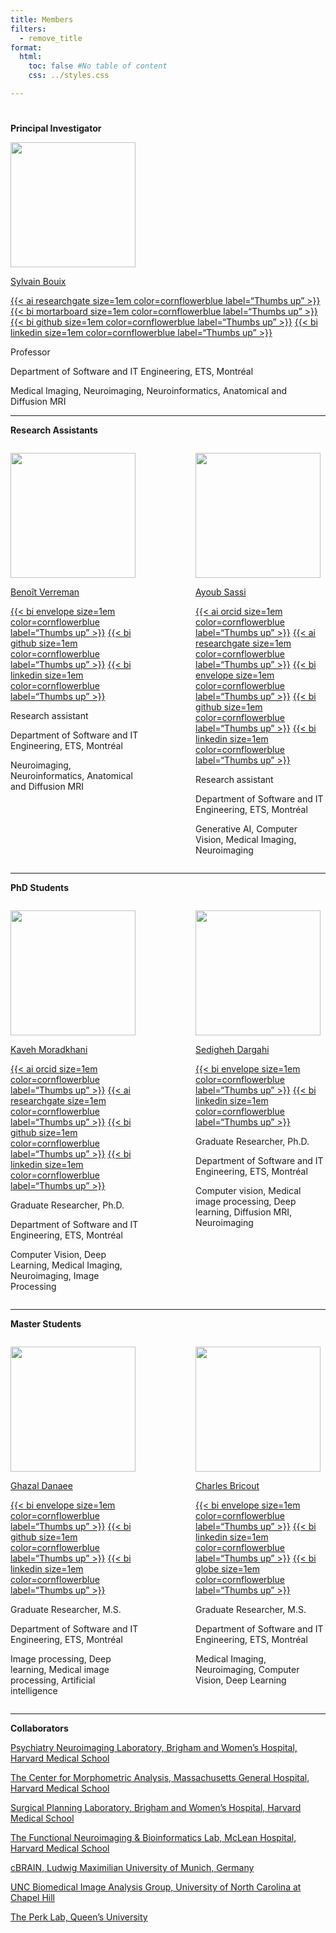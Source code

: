 ```yaml
---
title: Members
filters:
  - remove_title
format:
  html:
    toc: false #No table of content
    css: ../styles.css

---
```


# {.centering .unnumbered .unlisted}

[**Principal Investigator**]{.text-style-1} 

<!-- Lab Director -->
![](../images/people_faces/SB_round.png){width=200}

[Sylvain Bouix](https://sbouix.github.io/){target="_blank"} 

[{{< ai researchgate size=1em color=cornflowerblue label="Thumbs up" >}}](https://www.researchgate.net/profile/Sylvain-Bouix){target="_blank"}
[{{< bi mortarboard size=1em color=cornflowerblue label="Thumbs up" >}}](https://www.etsmtl.ca/recherche/professeurs-chercheurs/sbouix/){target="_blank"} 
[{{< bi github size=1em color=cornflowerblue label="Thumbs up" >}}](https://github.com/sbouix){target="_blank"} 
[{{< bi linkedin size=1em color=cornflowerblue label="Thumbs up" >}}](https://www.linkedin.com/search/results/all/?fetchDeterministicClustersOnly=true&heroEntityKey=urn%3Ali%3Afsd_profile%3AACoAAAE54G0B9SjSTi14XXga3b5V66C7b9BTXFI&keywords=sylvain%20bouix&origin=RICH_QUERY_TYPEAHEAD_HISTORY&position=0&searchId=90ed282e-d341-4c4e-8b36-131ab83ec6ea&sid=nWS){target="_blank"} 

Professor

Department of Software and IT Engineering, ETS, Montréal

Medical Imaging, Neuroimaging, Neuroinformatics, Anatomical and Diffusion MRI

<!--
<img src="../images/people_faces/sylvain_bouix.jpg" style="height: 100%; width: 100%; object-fit: contain" onclick="window.open('https://sbouix.github.io/', 'blank');"/>
-->

----

[**Research Assistants**]{.text-style-1}

:::: {.columns}

::: {.column width="45%"}

![](../images/people_faces/BV_round.png){width=200}

[Benoît Verreman](https://www.linkedin.com/in/benoitverreman/){target="_blank"} 

[{{< bi envelope size=1em color=cornflowerblue label="Thumbs up" >}}](benoit.verreman@etsmtl.ca){target="_blank"}
[{{< bi github size=1em color=cornflowerblue label="Thumbs up" >}}](https://github.com/bverreman){target="_blank"} 
[{{< bi linkedin size=1em color=cornflowerblue label="Thumbs up" >}}](https://www.linkedin.com/in/benoitverreman/){target="_blank"} 

Research assistant

Department of Software and IT Engineering, ETS, Montréal

Neuroimaging, Neuroinformatics, Anatomical and Diffusion MRI
:::

::: {.column width="10%"}
:::

::: {.column width="45%"}

![](../images/people_faces/no_image.png){width=200}

[Ayoub Sassi](https://www.linkedin.com/in/ayoubsassi/){target="_blank"} 

[{{< ai orcid size=1em color=cornflowerblue label="Thumbs up" >}}](https://orcid.org/0009-0004-8107-1296){target="_blank"}
[{{< ai researchgate size=1em color=cornflowerblue label="Thumbs up" >}}](https://www.researchgate.net/profile/Ayoub-Sassi-2){target="_blank"}
[{{< bi envelope size=1em color=cornflowerblue label="Thumbs up" >}}](ayoub.sassi@etsmtl.ca){target="_blank"}
[{{< bi github size=1em color=cornflowerblue label="Thumbs up" >}}](https://github.com/Ayuobsassi){target="_blank"} 
[{{< bi linkedin size=1em color=cornflowerblue label="Thumbs up" >}}](https://www.linkedin.com/in/ayoubsassi/){target="_blank"} 

Research assistant

Department of Software and IT Engineering, ETS, Montréal

Generative AI, Computer Vision, Medical Imaging, Neuroimaging
:::

::::

----

[**PhD Students**]{.text-style-1}

:::: {.columns}

::: {.column width="45%"}
![](../images/people_faces/KM_round.png){width=200}

[Kaveh Moradkhani](https://kaveh-moradkhani.github.io){target="_blank"} 
<!--https://jpswalsh.github.io/academicons/-->

[{{< ai orcid size=1em color=cornflowerblue label="Thumbs up" >}}](https://orcid.org/0009-0002-4372-073X){target="_blank"}
[{{< ai researchgate size=1em color=cornflowerblue label="Thumbs up" >}}](https://www.researchgate.net/profile/Kaveh-Moradkhani){target="_blank"} 
[{{< bi github size=1em color=cornflowerblue label="Thumbs up" >}}](https://github.com/Kaveh-Moradkhani){target="_blank"} 
[{{< bi linkedin size=1em color=cornflowerblue label="Thumbs up" >}}](https://www.linkedin.com/in/kaveh-moradkhani-4667b317b/){target="_blank"} 

Graduate Researcher, Ph.D.

Department of Software and IT Engineering, ETS, Montréal

Computer Vision, Deep Learning,  Medical Imaging, Neuroimaging, Image Processing
:::

::: {.column width="10%"}
:::

::: {.column width="45%"}

![](../images/people_faces/SD_round.png){width=200}


[Sedigheh Dargahi](https://www.linkedin.com/in/sadaf-dargahi/){target="_blank"} 

[{{< bi envelope size=1em color=cornflowerblue label="Thumbs up" >}}](sedigheh.dargahi.1@ens.etsmtl.ca){target="_blank"} 
[{{< bi linkedin size=1em color=cornflowerblue label="Thumbs up" >}}](https://www.linkedin.com/in/sadaf-dargahi/){target="_blank"} 

Graduate Researcher, Ph.D.

Department of Software and IT Engineering, ETS, Montréal

Computer vision, Medical image processing, Deep learning, Diffusion MRI, Neuroimaging

:::

::::

----

[**Master Students**]{.text-style-1}

:::: {.columns}

::: {.column width="45%"}
![](../images/people_faces/GD_round.png){width=200}

[Ghazal Danaee](https://www.linkedin.com/in/ghazal-danaei-7aa579193?utm_source=share&utm_campaign=share_via&utm_content=profile&utm_medium=android_app){target="_blank"} 

[{{< bi envelope size=1em color=cornflowerblue label="Thumbs up" >}}](ghazal.danaei99@gmail.com){target="_blank"} 
[{{< bi github size=1em color=cornflowerblue label="Thumbs up" >}}](https://github.com/Ghazal-Danaei){target="_blank"} 
[{{< bi linkedin size=1em color=cornflowerblue label="Thumbs up" >}}](https://www.linkedin.com/in/ghazal-danaei-7aa579193?utm_source=share&utm_campaign=share_via&utm_content=profile&utm_medium=android_app){target="_blank"} 

Graduate Researcher, M.S.

Department of Software and IT Engineering, ETS, Montréal

Image processing, Deep learning, Medical image processing, Artificial intelligence
:::

::: {.column width="10%"}
:::

::: {.column width="45%"}
![](../images/people_faces/CB_round.png){width=200}

[Charles Bricout](https://www.linkedin.com/in/charles-bricout/){target="_blank"} 

[{{< bi envelope size=1em color=cornflowerblue label="Thumbs up" >}}](bricout.charles@outlook.com){target="_blank"} 
[{{< bi linkedin size=1em color=cornflowerblue label="Thumbs up" >}}](https://www.linkedin.com/in/charles-bricout/){target="_blank"} 
[{{< bi globe size=1em color=cornflowerblue label="Thumbs up" >}}](https://chbricout.github.io/){target="_blank"} 


Graduate Researcher, M.S.

Department of Software and IT Engineering, ETS, Montréal

Medical Imaging, Neuroimaging, Computer Vision, Deep Learning
:::

::::

----

[**Collaborators**]{.text-style-1}

<a href="https://pnl.bwh.harvard.edu/" target="_blank">
Psychiatry Neuroimaging Laboratory, Brigham and Women's Hospital, Harvard Medical School</a><br>

<a href="https://cma.mgh.harvard.edu/" target="_blank">
The Center for Morphometric Analysis,  Massachusetts General Hospital, Harvard Medical School</a>

<a href="https://spl.harvard.edu/" target="_blank">
Surgical Planning Laboratory, Brigham and Women's Hospital, Harvard Medical School</a>

<a href="https://bakerlab.mclean.harvard.edu/" target="_blank">
The Functional Neuroimaging & Bioinformatics Lab, McLean Hospital, Harvard Medical School</a>

<a href="https://pediatric-neuroimaging.de/" target="_blank">
cBRAIN, Ludwig Maximilian University of Munich, Germany</a>

<a href="https://biag.cs.unc.edu/" target="_blank">
UNC Biomedical Image Analysis Group, University of North Carolina at Chapel Hill</a>

<a href="http://perk.cs.queensu.ca/" target="_blank">
The Perk Lab, Queen's University</a>
